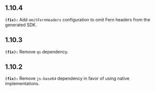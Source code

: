 ## 1.10.4
**`(fix):`** Add `omitFernHeaders` configuration to omit Fern headers from the generated SDK.


## 1.10.3
**`(fix):`** Remove `qs` dependency.


## 1.10.2
**`(fix):`** Remove `js-base64` dependency in favor of using native implementations.


